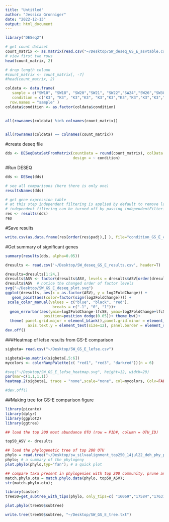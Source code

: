 ```yaml
---
title: "Untitled"
author: "Jessica Gronniger"
date: "2022-12-13"
output: html_document
---
```

```r
library("DESeq2")

# get count dataset
count_matrix <- as.matrix(read.csv("~/Desktop/SW_deseq_GS_E_asvtable.csv", row.names = "OTUID"))
# view first two rows
head(count_matrix, 2)

# drop length column
#count_matrix <- count_matrix[, -7]
#head(count_matrix, 2)

```

```r

coldata <- data.frame(
   sample = c("SW10", "SW18", "SW20","SW21", "SW22","SW24","SW26","SW30","SW32","SW34","SW48","SW52","SW68","SW12","SW14","SW16","SW28","SW46","SW50","SW64","SW66","SW69","SW70","SW72","SW74","SW76","SW78","SW80","SW82" ),
   condition = c("K3", "K3", "K3","K3", "K3","K3","K3","K3","K3","K3","K3","K3","K3","K4","K4","K4","K4","K4","K4","K4","K4","K4","K4","K4","K4","K4","K4","K4","K4"), 
  row.names = "sample" )
coldata$condition <- as.factor(coldata$condition)
			
																												
all(rownames(coldata) %in% colnames(count_matrix))


all(rownames(coldata) == colnames(count_matrix))


```
#create deseq file
```r

dds <- DESeqDataSetFromMatrix(countData = round(count_matrix), colData = coldata, 
                              design = ~ condition)

```





#Run DESEQ
```r
dds <- DESeq(dds)

# see all comparisons (here there is only one)
resultsNames(dds)

# get gene expression table
# at this step independent filtering is applied by default to remove low count genes
# independent filtering can be turned off by passing independentFiltering=FALSE to results
res <- results(dds)  
res

```


#Save results
```r

write.csv(as.data.frame(res[order(res$padj),] ), file="condition_GS_E_counts+1.csv")

```

#Get summary of significant genes
```r

summary(results(dds, alpha=0.05))

```
```r
dresults <- read.csv('~/Desktop/SW_deseq_GS_E_results.csv', header=T)

dresults=dresults[1:24,]
dresults$ASV <- factor(dresults$ASV, levels = dresults$ASV[order(dresults$Order.1)])
dresults$ASV  # notice the changed order of factor levels
svg("~/Desktop/SW_GS_E_deseq_plot.svg")
ggplot(dresults, aes(x = as.factor(ASV), y = log2FoldChange)) + 
   geom_point(aes(color=factor(sign(log2FoldChange)))) +
 scale_color_manual(values = c("blue", "black", "red"),
                     breaks = c("-1", "0", "1"))+  
  geom_errorbar(aes(ymin=log2FoldChange-lfcSE, ymax=log2FoldChange+lfcSE), width=.1,
                 position=position_dodge(0.05))+ theme_bw()+
  theme( panel.grid.major = element_blank(),panel.grid.minor = element_blank(), axis.line = element_line(colour = "black"), axis.text.x = element_text(size=12),
          axis.text.y = element_text(size=12), panel.border = element_rect(colour = "black", fill=NA, size=1), legend.position="none")+ coord_flip()
dev.off()
```
###Heatmap of lefse results from GS-E comparison
```r
sigbeta= read.csv("~/Desktop/SW_GS_E_lefse.csv")

```

```r
sigbeta1=as.matrix(sigbeta[,5:6])
mycolors <- colorRampPalette(c( "red1", "red3", "darkred"))(n = 6)

#svg("~/Desktop/SW_GS_E_lefse_heatmap.svg", height=12, width=20)
par(mar=c(1,1,1,1))
heatmap.2(sigbeta1, trace = "none",scale="none", col=mycolors, Colv=FALSE, Rowv=FALSE, cexRow=0.4, margins=c(2,4), key.title="LDA", key.xlab="",keysize = 1, key.ylab=NA, labRow =sigbeta$Order)

#dev.off()

```

##Making tree for GS-E comparison figure
```r
library(picante)
library(dplyr)
library(ggplot2)
library(ggtree)
```

```r
## load the top 200 most abundance OTU (row = PID#, column = OTU_ID)

top50_ASV <- dresults
```



```r
## load the phylogenetic tree of top 200 OTU
phylo = read.tree("~/Desktop/sw_silvaalignment_top250_14jul22_deh_phy_phyml/sw_silvaalignment_top250_14jul22_deh_phy_phyml_tree.txt");
phylo; # a summary of the phylogeny
plot.phylo(phylo,typ="fan"); # a quick plot
```

```r
## compare taxa present in phylogenies with top 200 community, prune and sort the two kinds of data to match one another for subsequent analysis
match.phylo.otu = match.phylo.data(phylo, top50_ASV);
str(match.phylo.otu);
```


```r
library(castor)
tree50=get_subtree_with_tips(phylo, only_tips=c( "16069","17584","17637","18024","18179","30907","31071","31171","31265","31582","31645","33911","35394","35723","36357","37435","38073","38742","40306","40686","40886","41241","41275","41297"))

```

```r
plot.phylo(tree50$subtree)
```

```r

write.tree(tree50$subtree, "~/Desktop/SW_GS_E_tree.txt")
```

